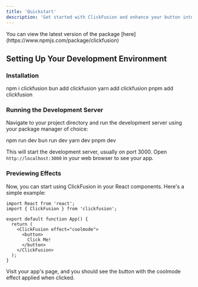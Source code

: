 ```yaml
---
title: 'Quickstart'
description: 'Get started with ClickFusion and enhance your button interactions'
---
```


<Note>
  You can view the latest version of the package [here](https://www.npmjs.com/package/clickfusion)
</Note>

## Setting Up Your Development Environment

### Installation

<CodeGroup>
  <CodeBlock filename="Using npm">
  npm i clickfusion
  </CodeBlock>

  <CodeBlock filename="Using bun">
  bun add clickfusion
  </CodeBlock>

  <CodeBlock filename="Using yarn">
  yarn add clickfusion
  </CodeBlock>

  <CodeBlock filename="Using pnpm">
  pnpm add clickfusion
  </CodeBlock>
</CodeGroup>

### Running the Development Server

Navigate to your project directory and run the development server using your package manager of choice:

<CodeGroup>
  <CodeBlock filename="Using npm">
  npm run dev
  </CodeBlock>

  <CodeBlock filename="Using bun">
  bun run dev
  </CodeBlock>

  <CodeBlock filename="Using yarn">
  yarn dev
  </CodeBlock>

  <CodeBlock filename="Using pnpm">
  pnpm dev
  </CodeBlock>
</CodeGroup>


This will start the development server, usually on port 3000. Open `http://localhost:3000` in your web browser to see your app.

### Previewing Effects

Now, you can start using ClickFusion in your React components. Here's a simple example:

```tsx
import React from 'react';
import { ClickFusion } from 'clickfusion';

export default function App() {
  return (
    <ClickFusion effect="coolmode">
      <button>
        Click Me!
      </button>
    </ClickFusion>
  );
}
```

Visit your app's page, and you should see the button with the coolmode effect applied when clicked.
